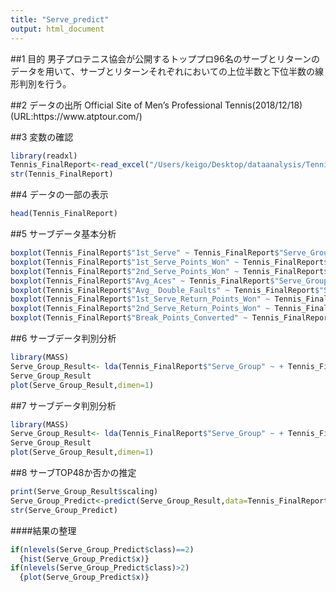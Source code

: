 ```yaml
---
title: "Serve_predict"
output: html_document
---
```

##1	目的
男子プロテニス協会が公開するトッププロ96名のサーブとリターンのデータを用いて、サーブとリターンそれぞれにおいての上位半数と下位半数の線形判別を行う。

##2	データの出所
Official Site of Men's Professional Tennis(2018/12/18)
(URL:https://www.atptour.com/)

##3 変数の確認
```r
library(readxl)
Tennis_FinalReport<-read_excel("/Users/keigo/Desktop/dataanalysis/Tennis_FinalReport.xlsx")
str(Tennis_FinalReport)
```

##4 データの一部の表示
```r
head(Tennis_FinalReport)
```

##5 サーブデータ基本分析
```r
boxplot(Tennis_FinalReport$"1st_Serve" ~ Tennis_FinalReport$"Serve_Group",data=Tennis_FinalReport)
boxplot(Tennis_FinalReport$"1st_Serve_Points_Won" ~ Tennis_FinalReport$"Serve_Group",data=Tennis_FinalReport)
boxplot(Tennis_FinalReport$"2nd_Serve_Points_Won" ~ Tennis_FinalReport$"Serve_Group",data=Tennis_FinalReport)
boxplot(Tennis_FinalReport$"Avg_Aces" ~ Tennis_FinalReport$"Serve_Group",data=Tennis_FinalReport)
boxplot(Tennis_FinalReport$"Avg_ Double_Faults" ~ Tennis_FinalReport$"Serve_Group",data=Tennis_FinalReport)
boxplot(Tennis_FinalReport$"1st_Serve_Return_Points_Won" ~ Tennis_FinalReport$"Serve_Group",data=Tennis_FinalReport)
boxplot(Tennis_FinalReport$"2nd_Serve_Return_Points_Won" ~ Tennis_FinalReport$"Serve_Group",data=Tennis_FinalReport)
boxplot(Tennis_FinalReport$"Break_Points_Converted" ~ Tennis_FinalReport$"Serve_Group",data=Tennis_FinalReport)
```

##6 サーブデータ判別分析
```r
library(MASS)
Serve_Group_Result<- lda(Tennis_FinalReport$"Serve_Group" ~ + Tennis_FinalReport$"1st_Serve" + Tennis_FinalReport$"1st_Serve_Points_Won" + Tennis_FinalReport$"2nd_Serve_Points_Won"  + Tennis_FinalReport$"Avg_Aces" + Tennis_FinalReport$"Avg_ Double_Faults" + Tennis_FinalReport$"1st_Serve_Return_Points_Won" + Tennis_FinalReport$"2nd_Serve_Return_Points_Won" + Tennis_FinalReport$"Break_Points_Converted",data=Tennis_FinalReport)
Serve_Group_Result
plot(Serve_Group_Result,dimen=1)
```

##7 サーブデータ判別分析
```r
library(MASS)
Serve_Group_Result<- lda(Tennis_FinalReport$"Serve_Group" ~ + Tennis_FinalReport$"1st_Serve" + Tennis_FinalReport$"1st_Serve_Points_Won" + Tennis_FinalReport$"2nd_Serve_Points_Won"  + Tennis_FinalReport$"Avg_Aces" + Tennis_FinalReport$"Avg_ Double_Faults" + Tennis_FinalReport$"1st_Serve_Return_Points_Won" + Tennis_FinalReport$"2nd_Serve_Return_Points_Won" + Tennis_FinalReport$"Break_Points_Converted",data=Tennis_FinalReport)
Serve_Group_Result
plot(Serve_Group_Result,dimen=1)
```

##8 サーブTOP48か否かの推定
```r
print(Serve_Group_Result$scaling)
Serve_Group_Predict<-predict(Serve_Group_Result,data=Tennis_FinalReport_Test)
str(Serve_Group_Predict)
```

####結果の整理
```r
if(nlevels(Serve_Group_Predict$class)==2)
  {hist(Serve_Group_Predict$x)}
if(nlevels(Serve_Group_Predict$class)>2)
  {plot(Serve_Group_Predict$x)}
```

